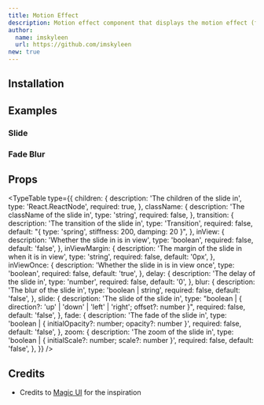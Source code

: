 ```yaml
---
title: Motion Effect
description: Motion effect component that displays the motion effect (fade in, slide in, etc.).
author:
  name: imskyleen
  url: https://github.com/imskyleen
new: true
---
```


<ComponentPreview name="motion-effect-image-grid-demo" />

## Installation

<ComponentInstallation name="motion-effect" />

## Examples

### Slide

<ComponentPreview name="motion-effect-slide-demo" />

### Fade Blur

<ComponentPreview name="motion-effect-fade-blur-demo" />

## Props

<TypeTable
  type={{
    children: {
      description: 'The children of the slide in',
      type: 'React.ReactNode',
      required: true,
    },
    className: {
      description: 'The className of the slide in',
      type: 'string',
      required: false,
    },
    transition: {
      description: 'The transition of the slide in',
      type: 'Transition',
      required: false,
      default: "{ type: 'spring', stiffness: 200, damping: 20 }",
    },
    inView: {
      description: 'Whether the slide in is in view',
      type: 'boolean',
      required: false,
      default: 'false',
    },
    inViewMargin: {
      description: 'The margin of the slide in when it is in view',
      type: 'string',
      required: false,
      default: '0px',
    },
    inViewOnce: {
      description: 'Whether the slide in is in view once',
      type: 'boolean',
      required: false,
      default: 'true',
    },
    delay: {
      description: 'The delay of the slide in',
      type: 'number',
      required: false,
      default: '0',
    },
    blur: {
      description: 'The blur of the slide in',
      type: 'boolean | string',
      required: false,
      default: 'false',
    },
    slide: {
      description: 'The slide of the slide in',
      type: "boolean | { direction?: 'up' | 'down' | 'left' | 'right'; offset?: number }",
      required: false,
      default: 'false',
    },
    fade: {
      description: 'The fade of the slide in',
      type: 'boolean | { initialOpacity?: number; opacity?: number }',
      required: false,
      default: 'false',
    },
    zoom: {
      description: 'The zoom of the slide in',
      type: 'boolean | { initialScale?: number; scale?: number }',
      required: false,
      default: 'false',
    },
  }}
/>

## Credits

- Credits to [Magic UI](https://magicui.design/docs/components/blur-fade) for the inspiration
